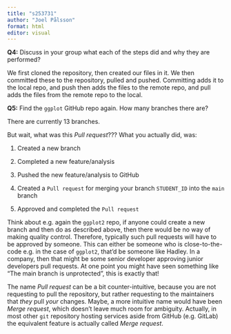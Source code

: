```yaml
---
title: "s253731"
author: "Joel Pålsson"
format: html
editor: visual
---
```


**Q4:** Discuss in your group what each of the steps did and why they are performed?

We first cloned the repository, then created our files in it. We then committed these to the repository, pulled and pushed. Committing adds it to the local repo, and push then adds the files to the remote repo, and pull adds the files from the remote repo to the local.

**Q5:** Find the `ggplot` GitHub repo again. How many branches there are?

There are currently 13 branches.

But wait, what was this *Pull request*??? What you actually did, was:

1.  Created a new branch

2.  Completed a new feature/analysis

3.  Pushed the new feature/analysis to GitHub

4.  Created a `Pull request` for merging your branch `STUDENT_ID` into the `main` branch

5.  Approved and completed the `Pull request`

Think about e.g. again the `ggplot2` repo, if anyone could create a new branch and then do as described above, then there would be no way of making quality control. Therefore, typically such pull requests will have to be approved by someone. This can either be someone who is close-to-the-code e.g. in the case of `ggplot2`, that’d be someone like Hadley. In a company, then that might be some senior developer approving junior developers pull requests. At one point you might have seen something like “The main branch is unprotected”, this is exactly that!

The name *Pull request* can be a bit counter-intuitive, because you are not requesting to pull the repository, but rather requesting to the maintainers that *they* pull *your* changes. Maybe, a more intuitive name would have been *Merge request*, which doesn’t leave much room for ambiguity. Actually, in most other `git` repository hosting services aside from GitHub (e.g. GitLab) the equivalent feature is actually called *Merge request*.
